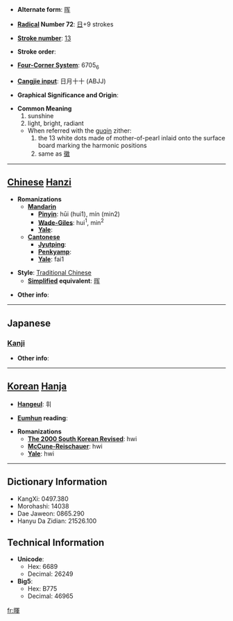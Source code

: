 * '''Alternate form''': [[晖]]

* '''[[Wiktionary:Chinese radical index| Radical]] Number 72''': [[Wiktionary:Chinese radical index 日|日]]+9 strokes

* '''[[Wiktionary:Chinese total strokes index|Stroke number]]''': [[Wiktionary:Chinese total strokes index 13|13]]

* '''Stroke order''': 

* '''[[Wiktionary:Chinese four corner index|Four-Corner System]]''': 6705<sub>6</sub>

* '''[[Wiktionary:Chinese Cangjie index|Cangjie input]]''': 日月十十 (ABJJ)

* '''Graphical Significance and Origin''': 

* '''Common Meaning'''
*#sunshine
*#light, bright, radiant
**When referred with the [[guqin]] zither:
**#the 13 white dots made of mother-of-pearl inlaid onto the surface board marking the harmonic positions 
**#same as [[徽]] 


----

== [[Chinese]] [[Hanzi]] ==

* '''Romanizations'''
** '''[[Mandarin]]'''
*** '''[[Pinyin]]''': hūi (hui1), mín (min2)
*** '''[[Wade-Giles]]''': hui<sup>1</sup>, min<sup>2</sup>
*** '''[[Yale]]''': 
** '''[[Cantonese]]'''
*** '''[[Jyutping]]''':
*** '''[[Penkyamp]]''': 
*** '''[[Yale]]''': fai1

* '''Style''': [[Traditional Chinese]] 
** '''[[Simplified Chinese|Simplified]] equivalent''': [[晖]]

* '''Other info''': 

----

==Japanese==
===[[Kanji]]===
{{kanji|on readings=[[き]] (ki)
|kun readings=[[かがやく]] (kagayaku)
}}

* '''Other info''':  

----

== [[Korean]] [[Hanja]] ==

* '''[[Hangeul]]''': 휘

* '''[[Eumhun]] reading''': 

* '''Romanizations'''
** '''[[The 2000 South Korean Revised Romanization|The 2000 South Korean Revised]]''': hwi
** '''[[McCune-Reischauer]]''': hwi
** '''[[Yale]]''': hwi

----

== Dictionary Information ==

* KangXi: 0497.380
* Morohashi: 14038
* Dae Jaweon: 0865.290
* Hanyu Da Zidian: 21526.100

== Technical Information ==

* '''Unicode''':
** Hex: 6689
** Decimal: 26249
* '''Big5''':
** Hex: B775
** Decimal: 46965

[[fr:暉]]